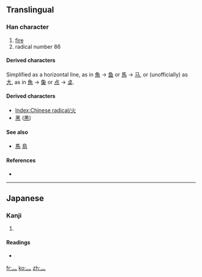 {{also|火}}
==Translingual==

===Han character===
{{Han char|rn=86|rad=火|as=00|sn=4|four=|canj=竹火 (HF)}}

# [[fire]]
# radical number 86

====Derived characters====
{{rfc-header|Derived characters|lang=mul}}
Simplified as a horizontal line, as in [[魚]] → [[鱼]] or [[馬]] → [[马]], or (unofficially) as [[大]], as in [[魚]] → [[𩵋]] or [[点]] → [[奌]].

====Derived characters====
* [[Index:Chinese radical/火]]
* [[黑]] ([[黒]])

====See also====
* [[馬]] [[鳥]] {{qualifier|graphically similar bottom component}}
<!-- 烏 are now considered derivative, while the others above are not -->

====References====
* {{Han ref|kx=0665.030|dkj=18851|dj=1074.010|hdz=32187.020|uh=706C|ud=28780}}

----

==Japanese==

===Kanji===
{{ja-kanji|grade=|rs=火00}}

# {{defn|Japanese|sort=火00}}

====Readings====
* {{ja-readings|on=[[ひょう]] (hyō), [[か]] (ka)|kun=[[れっか]] (rekka)}}

[[fr:灬]]
[[ko:灬]]
[[zh:灬]]